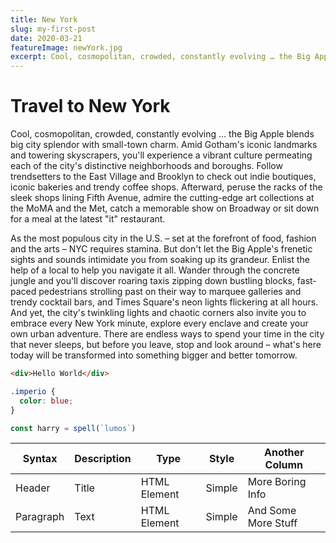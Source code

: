```yaml
---
title: New York
slug: my-first-post
date: 2020-03-21
featureImage: newYork.jpg
excerpt: Cool, cosmopolitan, crowded, constantly evolving … the Big Apple blends big city splendor with small-town charm.
---
```


# Travel to New York

Cool, cosmopolitan, crowded, constantly evolving … the Big Apple blends big city splendor with small-town charm. 
Amid Gotham's iconic landmarks and towering skyscrapers, you'll experience a vibrant culture permeating each of the city's distinctive neighborhoods and boroughs. 
Follow trendsetters to the East Village and Brooklyn to check out indie boutiques, iconic bakeries and trendy coffee shops.
 Afterward, peruse the racks of the sleek shops lining Fifth Avenue, admire the cutting-edge art collections at the MoMA and the Met, 
 catch a memorable show on Broadway or sit down for a meal at the latest "it" restaurant.

As the most populous city in the U.S. – set at the forefront of food, fashion and the arts – NYC requires stamina. 
But don't let the Big Apple's frenetic sights and sounds intimidate you from soaking up its grandeur. Enlist the help of a local to help you navigate it all. 
Wander through the concrete jungle and you'll discover roaring taxis zipping down bustling blocks, fast-paced pedestrians strolling past on their way to marquee galleries and trendy cocktail bars, 
and Times Square's neon lights flickering at all hours. And yet, the city's twinkling lights and chaotic corners also invite you to embrace every New York minute, explore every enclave and create your own urban adventure. There are endless ways to spend your time in the city that never sleeps, but before you leave, stop and look around – what's here today will be transformed into something bigger and better tomorrow.



```html
<div>Hello World</div>
```

```css
.imperio {
  color: blue;
}
```

```js
const harry = spell(`lumos`)
```

| Syntax    | Description | Type         | Style  | Another Column      |
| --------- | ----------- | ------------ | ------ | ------------------- |
| Header    | Title       | HTML Element | Simple | More Boring Info    |
| Paragraph | Text        | HTML Element | Simple | And Some More Stuff |
